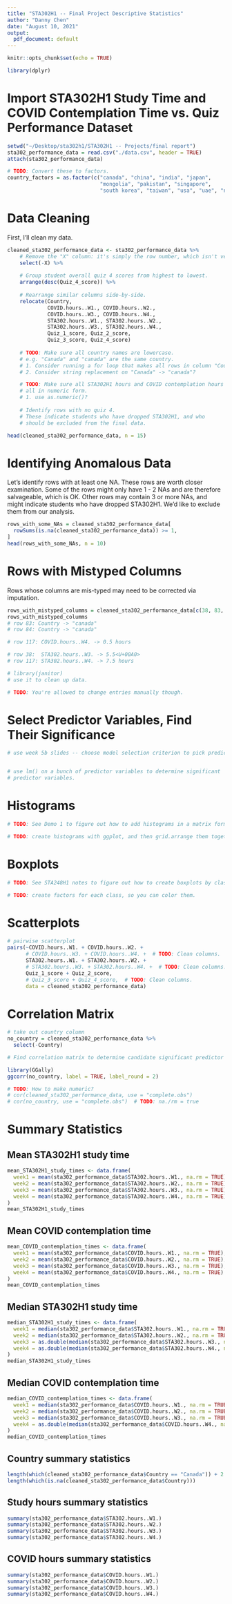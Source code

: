 ```yaml
---
title: "STA302H1 -- Final Project Descriptive Statistics"
author: "Danny Chen"
date: "August 10, 2021"
output:
  pdf_document: default
---
```


```r
knitr::opts_chunk$set(echo = TRUE)

library(dplyr)
```

# Import STA302H1 Study Time and COVID Contemplation Time vs. Quiz Performance Dataset

```r
setwd("~/Desktop/sta302h1/STA302H1 -- Projects/final report")
sta302_performance_data = read.csv("./data.csv", header = TRUE)
attach(sta302_performance_data)
```

```R
# TODO: Convert these to factors.
country_factors = as.factor(c("canada", "china", "india", "japan", 
                              "mongolia", "pakistan", "singapore", 
                              "south korea", "taiwan", "usa", "uae", "na"))
```

# Data Cleaning

First, I'll clean my data.

```r
cleaned_sta302_performance_data <- sta302_performance_data %>%
    # Remove the "X" column: it's simply the row number, which isn't very useful.
    select(-X) %>%
    
    # Group student overall quiz 4 scores from highest to lowest.
    arrange(desc(Quiz_4_score)) %>%
    
    # Rearrange similar columns side-by-side.
    relocate(Country,
             COVID.hours..W1., COVID.hours..W2., 
             COVID.hours..W3., COVID.hours..W4.,
             STA302.hours..W1., STA302.hours..W2., 
             STA302.hours..W3., STA302.hours..W4.,
             Quiz_1_score, Quiz_2_score, 
             Quiz_3_score, Quiz_4_score)
    
    # TODO: Make sure all country names are lowercase.
    # e.g. "Canada" and "canada" are the same country.
    # 1. Consider running a for loop that makes all rows in column "Country" lowercase,
    # 2. Consider string replacement on "Canada" -> "canada"?

    # TODO: Make sure all STA302H1 hours and COVID contemplation hours are
    # all in numeric form.
    # 1. use as.numeric()?
    
    # Identify rows with no quiz 4. 
    # These indicate students who have dropped STA302H1, and who 
    # should be excluded from the final data.

head(cleaned_sta302_performance_data, n = 15)
```

\break

# Identifying Anomalous Data

Let's identify rows with at least one NA. These rows are worth closer examination.
Some of the rows might only have 1 - 2 NAs and are therefore salvageable, which is OK. Other rows may contain 3 or more NAs, and might indicate students who have dropped STA302H1. We'd like to exclude them from our analysis.

```r
rows_with_some_NAs = cleaned_sta302_performance_data[
  rowSums(is.na(cleaned_sta302_performance_data)) >= 1,
]
head(rows_with_some_NAs, n = 10)
```

\break

# Rows with Mistyped Columns

Rows whose columns are mis-typed may need to be corrected via imputation.

```R
rows_with_mistyped_columms = cleaned_sta302_performance_data[c(38, 83, 84, 117),]
rows_with_mistyped_columms
# row 83: Country -> "canada"
# row 84: Country -> "canada"

# row 117: COVID.hours..W4. -> 0.5 hours

# row 38:  STA302.hours..W3. -> 5.5<U+00A0>
# row 117: STA302.hours..W4. -> 7.5 hours

# library(janitor)
# use it to clean up data.

# TODO: You're allowed to change entries manually though.
```


\break

# Select Predictor Variables, Find Their Significance

```r
# use week 5b slides -- choose model selection criterion to pick predictor variables.


# use lm() on a bunch of predictor variables to determine significant
# predictor variables.


```

\break

# Histograms

```r
# TODO: See Demo 1 to figure out how to add histograms in a matrix format.

# TODO: create histograms with ggplot, and then grid.arrange them together.
```

\break

# Boxplots

```r
# TODO: See STA248H1 notes to figure out how to create boxplots by class.

# TODO: create factors for each class, so you can color them.
```

\break

# Scatterplots

```r
# pairwise scatterplot
pairs(~COVID.hours..W1. + COVID.hours..W2. +
      # COVID.hours..W3. + COVID.hours..W4. +  # TODO: Clean columns.
      STA302.hours..W1. + STA302.hours..W2. +
      # STA302.hours..W3. + STA302.hours..W4. +  # TODO: Clean columns.
      Quiz_1_score + Quiz_2_score,
      # Quiz_3_score + Quiz_4_score,  # TODO: Clean columns.
      data = cleaned_sta302_performance_data)
```

\break

# Correlation Matrix

```r
# take out country column
no_country = cleaned_sta302_performance_data %>%
  select(-Country)
```

```r
# Find correlation matrix to determine candidate significant predictor values.

library(GGally)
ggcorr(no_country, label = TRUE, label_round = 2)

# TODO: How to make numeric?
# cor(cleaned_sta302_performance_data, use = "complete.obs")
# cor(no_country, use = "complete.obs")  # TODO: na./rm = true
```

\break

# Summary Statistics

## Mean STA302H1 study time

```r
mean_STA302H1_study_times <- data.frame(
  week1 = mean(sta302_performance_data$STA302.hours..W1., na.rm = TRUE),
  week2 = mean(sta302_performance_data$STA302.hours..W2., na.rm = TRUE),
  week3 = mean(sta302_performance_data$STA302.hours..W3., na.rm = TRUE), # TODO: Clean column.
  week4 = mean(sta302_performance_data$STA302.hours..W4., na.rm = TRUE)  # TODO: Clean column.
)
mean_STA302H1_study_times
```

## Mean COVID contemplation time

```R
mean_COVID_contemplation_times <- data.frame(
  week1 = mean(sta302_performance_data$COVID.hours..W1., na.rm = TRUE),
  week2 = mean(sta302_performance_data$COVID.hours..W2., na.rm = TRUE),
  week3 = mean(sta302_performance_data$COVID.hours..W3., na.rm = TRUE),  # TODO: Clean column.
  week4 = mean(sta302_performance_data$COVID.hours..W4., na.rm = TRUE)   # TODO: Clean column.
)
mean_COVID_contemplation_times
```

\break

## Median STA302H1 study time

```r
median_STA302H1_study_times <- data.frame(
  week1 = median(sta302_performance_data$STA302.hours..W1., na.rm = TRUE),
  week2 = median(sta302_performance_data$STA302.hours..W2., na.rm = TRUE),
  week3 = as.double(median(sta302_performance_data$STA302.hours..W3., na.rm = TRUE)),
  week4 = as.double(median(sta302_performance_data$STA302.hours..W4., na.rm = TRUE))
)
median_STA302H1_study_times
```

## Median COVID contemplation time

```r
median_COVID_contemplation_times <- data.frame(
  week1 = median(sta302_performance_data$COVID.hours..W1., na.rm = TRUE),
  week2 = median(sta302_performance_data$COVID.hours..W2., na.rm = TRUE),
  week3 = median(sta302_performance_data$COVID.hours..W3., na.rm = TRUE),
  week4 = as.double(median(sta302_performance_data$COVID.hours..W4., na.rm = TRUE))
)
median_COVID_contemplation_times
```

\break

## Country summary statistics

```r
length(which(cleaned_sta302_performance_data$Country == "Canada")) + 2
length(which(is.na(cleaned_sta302_performance_data$Country)))
```

## Study hours summary statistics

```r
summary(sta302_performance_data$STA302.hours..W1.)
summary(sta302_performance_data$STA302.hours..W2.)
summary(sta302_performance_data$STA302.hours..W3.)
summary(sta302_performance_data$STA302.hours..W4.)
```

## COVID hours summary statistics

```r
summary(sta302_performance_data$COVID.hours..W1.)
summary(sta302_performance_data$COVID.hours..W2.)
summary(sta302_performance_data$COVID.hours..W3.)
summary(sta302_performance_data$COVID.hours..W4.)
```
